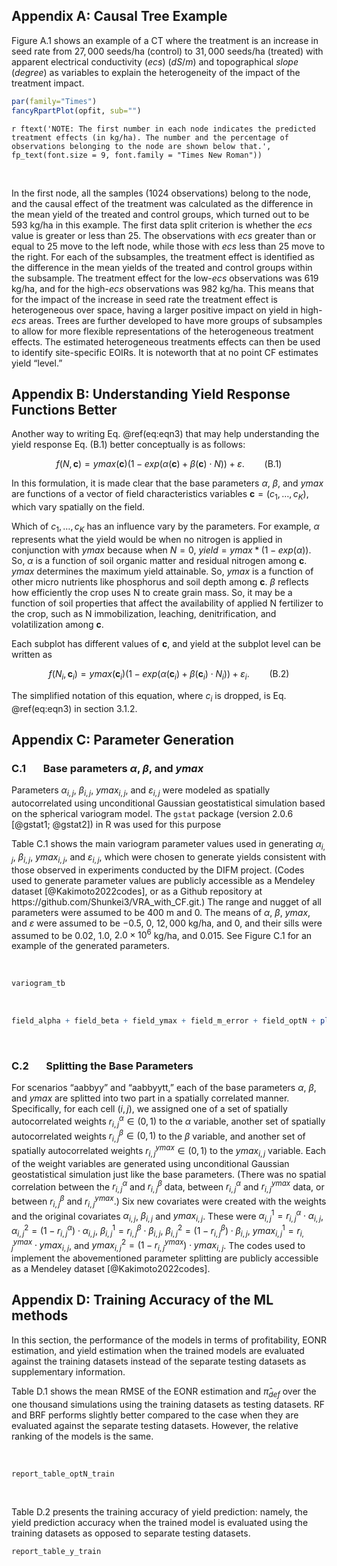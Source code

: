 <!-- NOTE: Erase the extra Figure, Table and section numbers manually-->

## Appendix A: Causal Tree Example {-}

Figure A.1 shows an example of a CT where the treatment is an increase in seed rate from $27,000$ seeds/ha (control) to $31,000$ seeds/ha (treated) with apparent electrical conductivity ($\textit{ecs}$) ($dS/m$) and topographical $\textit{slope}$ ($degree$) as variables to explain the heterogeneity of the impact of the treatment impact.  

```r
par(family="Times")
fancyRpartPlot(opfit, sub="")
```

`r ftext('NOTE: The first number in each node indicates the predicted treatment effects (in kg/ha). The number and the percentage of observations belonging to the node are shown below that.', fp_text(font.size = 9, font.family = "Times New Roman"))`

<br>

In the first node, all the samples ($1024$ observations) belong to the node, and the causal effect of the treatment was calculated as the difference in the mean yield of the treated and control groups, which turned out to be $593$ kg/ha in this example. The first data split criterion is whether the $\textit{ecs}$ value is greater or less than $25$. The observations with $\textit{ecs}$ greater than or equal to $25$ move to the left node, while those with $\textit{ecs}$ less than $25$ move to the right. For each of the subsamples, the treatment effect is identified as the difference in the mean yields of the treated and control groups within the subsample. The treatment effect for the low-$\textit{ecs}$ observations was $619$ kg/ha, and for the high-$\textit{ecs}$ observations was $982$ kg/ha. This means that for the impact of the increase in seed rate the treatment effect is heterogeneous over space, having a larger positive impact on yield in high-$\textit{ecs}$ areas. Trees are further developed to have more groups of subsamples to allow for more flexible representations of the heterogeneous treatment effects. The estimated heterogeneous treatments effects can then be used to identify site-specific EOIRs. It is noteworth that at no point CF estimates yield "level." 

## Appendix B: Understanding Yield Response Functions Better {-}

Another way to writing Eq. \@ref(eq:eqn3) that may help understanding the yield response Eq. (B.1) better conceptually is as follows:

$$
f(N, \mathbf{c}) = ymax(\mathbf{c})(1-exp(\alpha(\mathbf{c}) + \beta(\mathbf{c}) \cdot N)) + \varepsilon. \qquad \text{(B.1)}
$$

In this formulation, it is made clear that the base parameters $\alpha$, $\beta$, and $ymax$ are functions of a vector of field characteristics variables $\mathbf{c}=(c_1,\dots,c_K)$, which vary spatially on the field. 

Which of $c_1,\dots,c_K$ has an influence vary by the parameters. For example, $\alpha$ represents what the yield would be when no nitrogen is applied in conjunction with $ymax$ because when $N = 0$, $yield = ymax * (1-exp(\alpha))$. So, $\alpha$ is a function of soil organic matter and residual nitrogen among $\mathbf{c}$. $ymax$ determines the maximum yield attainable. So, $ymax$ is a function of other micro nutrients like phosphorus and soil depth among $\mathbf{c}$. $\beta$ reflects how efficiently the crop uses N to create grain mass. So, it may be a function of soil properties that affect the availability of applied N fertilizer to the crop, such as N immobilization, leaching, denitrification, and volatilization among $\mathbf{c}$. 

Each subplot has different values of $\mathbf{c}$, and yield at the subplot level can be written as

$$
f(N_{i}, \mathbf{c}_{i}) = ymax(\mathbf{c}_{i})(1-exp(\alpha(\mathbf{c}_{i}) + \beta(\mathbf{c}_{i})\cdot N_{i})) + \varepsilon_{i}. \qquad \text{(B.2)}
$$

The simplified notation of this equation, where $c_i$ is dropped, is Eq. \@ref(eq:eqn3) in section 3.1.2. 

## Appendix C: Parameter Generation {-}

### C.1 $\quad$ Base parameters **$\alpha$**, **$\beta$**, and **$ymax$** {-}
Parameters $\alpha_{i,j}$, $\beta_{i,j}$, $ymax_{i,j}$, and $\varepsilon_{i,j}$ were modeled as spatially autocorrelated using unconditional Gaussian geostatistical simulation based on the spherical variogram model. The `gstat` package (version 2.0.6 [@gstat1; @gstat2]) in R was used for this purpose 

Table C.1 shows the main variogram parameter values used in generating $\alpha_{i,j}$, $\beta_{i,j}$, $ymax_{i,j}$, and $\varepsilon_{i,j}$, which were chosen to generate yields consistent with those observed in experiments conducted by the DIFM project. (Codes used to generate parameter values are publicly accessible as a Mendeley dataset [@Kakimoto2022codes], or as a Github repository at https://github.com/Shunkei3/VRA_with_CF.git.) The range and nugget of all parameters were assumed to be $400$ m and 0. The means of $\alpha$, $\beta$, $ymax$, and $\varepsilon$ were assumed to be $-0.5$, $0$, $12,000$ kg/ha, and $0$, and their sills were assumed to be $0.02$, $1.0$, $2.0 \times 10^{6}$ kg/ha, and $0.015$. See Figure C.1 for an example of the generated parameters. 

<br>

```r
variogram_tb
```

<br>


```r
field_alpha + field_beta + field_ymax + field_m_error + field_optN + plot_layout(ncol = 2)
```

<br>

### C.2 $\quad$ Splitting the Base Parameters {-}

For scenarios "aabbyy" and "aabbyytt," each of the base parameters $\alpha$, $\beta$, and $ymax$ are splitted into two part in a spatially correlated manner. Specifically, for each cell $(i,j)$, we assigned one of a set of spatially autocorrelated weights $r^{\alpha}_{i,j} \in (0,1)$ to the $\alpha$ variable, another set of spatially autocorrelated weights $r^{\beta}_{i,j} \in (0,1)$ to the $\beta$ variable, and another set of spatially autocorrelated weights $r^{ymax}_{i,j} \in (0,1)$ to the ${ymax}_{i,j}$ variable. Each of the weight variables are generated using unconditional Gaussian geostatistical simulation just like the base parameters. (There was no spatial correlation between the $r^{\alpha}_{i,j}$ and $r^{\beta}_{i,j}$ data, between $r^{\alpha}_{i,j}$ and $r^{ymax}_{i,j}$ data, or between $r^{\beta}_{i,j}$ and $r^{ymax}_{i,j}$.) Six new covariates were created with the weights and the original covariates $\alpha_{i,j}$, $\beta_{i,j}$ and $ymax_{i,j}$. These were 
$\alpha^{1}_{i,j} = r^{\alpha}_{i,j} \cdot \alpha_{i,j}$, $\alpha^{2}_{i,j} = (1- r^{\alpha}_{i,j}) \cdot \alpha_{i,j}$,
$\beta^{1}_{i,j} = r^{\beta}_{i,j} \cdot\beta_{i,j}$, $\beta^{2}_{i,j} = (1- r^{\beta}_{i,j}) \cdot\beta_{i,j}$,
$ymax^{1}_{i,j} = r^{ymax}_{i,j} \cdot ymax_{i,j}$, and $ymax^{2}_{i,j} = (1- r^{ymax}_{i,j}) \cdot ymax_{i,j}$. The codes used to implement the abovementioned parameter splitting are publicly accessible as a Mendeley dataset [@Kakimoto2022codes].


## Appendix D:  Training Accuracy of the ML methods {-}

In this section, the performance of the models in terms of profitability, EONR estimation, and yield estimation when the trained models are evaluated against the training datasets instead of the separate testing datasets as supplementary information. 

Table D.1 shows the mean RMSE of the EONR estimation and $\hat{\pi}_{def}$ over the one thousand simulations using the training datasets as testing datasets. RF and BRF performs slightly better compared to the case when they are evaluated against the separate testing datasets. However, the relative ranking of the models is the same. 

<br>

```r
report_table_optN_train
```

<br>

Table D.2 presents the training accuracy of yield prediction: namely, the yield prediction accuracy when the trained model is evaluated using the training datasets as opposed to separate testing datasets. 

\newpage

```r
report_table_y_train
```




